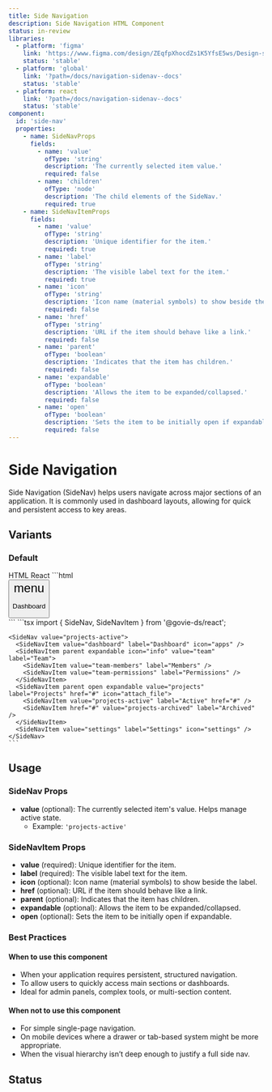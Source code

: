 ```yaml
---
title: Side Navigation
description: Side Navigation HTML Component
status: in-review
libraries:
  - platform: 'figma'
    link: 'https://www.figma.com/design/ZEqfpXhocdZs1K5YfsE5ws/Design-system?node-id=6439-817'
    status: 'stable'
  - platform: 'global'
    link: '?path=/docs/navigation-sidenav--docs'
    status: 'stable'
  - platform: react
    link: '?path=/docs/navigation-sidenav--docs'
    status: 'stable'
component:
  id: 'side-nav'
  properties:
    - name: SideNavProps
      fields:
        - name: 'value'
          ofType: 'string'
          description: 'The currently selected item value.'
          required: false
        - name: 'children'
          ofType: 'node'
          description: 'The child elements of the SideNav.'
          required: true
    - name: SideNavItemProps
      fields:
        - name: 'value'
          ofType: 'string'
          description: 'Unique identifier for the item.'
          required: true
        - name: 'label'
          ofType: 'string'
          description: 'The visible label text for the item.'
          required: true
        - name: 'icon'
          ofType: 'string'
          description: 'Icon name (material symbols) to show beside the label.'
          required: false
        - name: 'href'
          ofType: 'string'
          description: 'URL if the item should behave like a link.'
          required: false
        - name: 'parent'
          ofType: 'boolean'
          description: 'Indicates that the item has children.'
          required: false
        - name: 'expandable'
          ofType: 'boolean'
          description: 'Allows the item to be expanded/collapsed.'
          required: false
        - name: 'open'
          ofType: 'boolean'
          description: 'Sets the item to be initially open if expandable.'
          required: false
---
```


# Side Navigation

Side Navigation (SideNav) helps users navigate across major sections of an application. It is commonly used in dashboard layouts, allowing for quick and persistent access to key areas.

## Variants

### Default

<ComponentContainer>
  <SideNav value="projects-active">
    <SideNavItem value="dashboard" label="Dashboard" icon="apps" />
    <SideNavItem parent expandable icon="info" value="team" label="Team">
      <SideNavItem value="team-members" label="Members" />
      <SideNavItem value="team-permissions" label="Permissions" />
    </SideNavItem>
    <SideNavItem
      parent
      open
      expandable
      value="projects"
      label="Projects"
      href="#"
      icon="attach_file"
    >
      <SideNavItem value="projects-active" label="Active" href="#" />
      <SideNavItem href="#" value="projects-archived" label="Archived" />
    </SideNavItem>
    <SideNavItem value="settings" label="Settings" icon="settings" />
  </SideNav>
</ComponentContainer>

<Tabs id="tab2">
  <TabList>
    <TabItem value="tab21" checked>HTML</TabItem>
    <TabItem value="tab23">React</TabItem>
  </TabList>
  <TabPanel value="tab21">        
    ```html
    <div class="gi-side-nav-container">
      <div role="group" aria-label="Dashboard item">
        <button class="gi-btn gi-side-nav-item gi-side-nav-item-parent gi-side-nav-item-selected" id=":r3:-dashboard" type="button">
          <div class="gi-side-nav-item-left">
            <div class="gi-side-nav-item-icon">
              <span class="gi-block material-symbols-outlined" style="font-size: 24px;">menu</span>
            </div>
            <div class="gi-side-nav-item-label">
              <p class="gi-paragraph-md gi-text-start gi-whitespace-normal">Dashboard</p>
            </div>
          </div>
        </button>
      </div>
      <!-- More items follow similarly -->
    </div>
    ```
  </TabPanel>
  <TabPanel value="tab23">
    ```tsx
    import { SideNav, SideNavItem } from '@govie-ds/react';

    <SideNav value="projects-active">
      <SideNavItem value="dashboard" label="Dashboard" icon="apps" />
      <SideNavItem parent expandable icon="info" value="team" label="Team">
        <SideNavItem value="team-members" label="Members" />
        <SideNavItem value="team-permissions" label="Permissions" />
      </SideNavItem>
      <SideNavItem parent open expandable value="projects" label="Projects" href="#" icon="attach_file">
        <SideNavItem value="projects-active" label="Active" href="#" />
        <SideNavItem href="#" value="projects-archived" label="Archived" />
      </SideNavItem>
      <SideNavItem value="settings" label="Settings" icon="settings" />
    </SideNav>
    ```

  </TabPanel>
</Tabs>

## Usage

### SideNav Props

- **value** (optional): The currently selected item's value. Helps manage active state.
  - Example: `'projects-active'`

### SideNavItem Props

- **value** (required): Unique identifier for the item.
- **label** (required): The visible label text for the item.
- **icon** (optional): Icon name (material symbols) to show beside the label.
- **href** (optional): URL if the item should behave like a link.
- **parent** (optional): Indicates that the item has children.
- **expandable** (optional): Allows the item to be expanded/collapsed.
- **open** (optional): Sets the item to be initially open if expandable.

### Best Practices

#### When to use this component

- When your application requires persistent, structured navigation.
- To allow users to quickly access main sections or dashboards.
- Ideal for admin panels, complex tools, or multi-section content.

#### When not to use this component

- For simple single-page navigation.
- On mobile devices where a drawer or tab-based system might be more appropriate.
- When the visual hierarchy isn’t deep enough to justify a full side nav.

## Status

<ComponentStatusBlock componentId="side-nav" />

